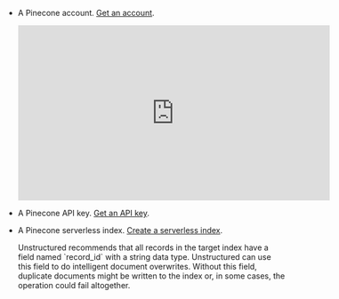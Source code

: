 - A Pinecone account. [Get an account](https://app.pinecone.io/).

  <iframe
  width="560"
  height="315"
  src="https://www.youtube.com/embed/uPoa7PLcuZ4"
  title="YouTube video player"
  frameborder="0"
  allow="accelerometer; autoplay; clipboard-write; encrypted-media; gyroscope; picture-in-picture"
  allowfullscreen
  ></iframe>

- A Pinecone API key. [Get an API key](https://docs.pinecone.io/guides/get-started/authentication#find-your-pinecone-api-key).
- A Pinecone serverless index. [Create a serverless index](https://docs.pinecone.io/guides/indexes/create-an-index).

  <Note>
      Unstructured recommends that all records in the target index have a field 
      named `record_id` with a string data type. 
      Unstructured can use this field to do intelligent document overwrites. Without this field, duplicate documents 
      might be written to the index or, in some cases, the operation could fail altogether.
  </Note>
